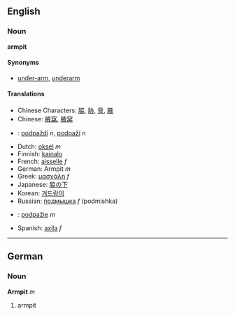 ==English==
===Noun===
'''armpit'''

====Synonyms====
*[[under-arm]], [[underarm]]

====Translations====
*Chinese Characters: [[脇]], [[胁]], [[脅]], [[腋]]
*Chinese: [[腋窩]], [[腋窝]]
*{{cz}}: [[podpaždí]] ''n'', [[podpaží]] ''n''
*Dutch: [[oksel]] ''m''
*Finnish: [[kainalo]]
*French: [[aisselle]] ''f''
*German: Armpit ''m''
*Greek: [[μασχάλη]] ''f''
*Japanese: [[脇の下]]
*Korean: [[겨드랑이]]
*Russian: [[подмышка]] ''f'' (podmishka)
*{{sk}}: [[podpažie]] ''m''
*Spanish: [[axila]] ''f''

----

==German==
===Noun===
'''Armpit''' ''m''

# armpit